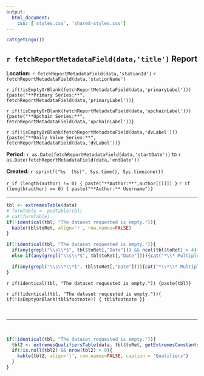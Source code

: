 ```yaml
---
output:
  html_document:
    css: ['styles.css', 'shared-styles.css']
---
```

<div class="header">
<div>
<div class="header-logo">
```r
cat(getLogo())
```
</div>
<div class="header-title">
## `r fetchReportMetadataField(data,'title')` Report
</div>
</div>
<div class="header-labels">
<div class="header-col-left">
**Location:**  `r fetchReportMetadataField(data,'stationId')` `r fetchReportMetadataField(data,'stationName')`

`r if(!isEmptyOrBlank(fetchReportMetadataField(data,'primaryLabel'))) {paste("**Primary Series:**", fetchReportMetadataField(data,'primaryLabel'))}`

`r if(!isEmptyOrBlank(fetchReportMetadataField(data,'upchainLabel'))) {paste("**Upchain Series:**", fetchReportMetadataField(data,'upchainLabel'))}`

`r if(!isEmptyOrBlank(fetchReportMetadataField(data,'dvLabel'))) {paste("**Daily Value Series:**", fetchReportMetadataField(data,'dvLabel'))}`
</div>
<div class="header-col-right">
**Period:**  `r as.Date(fetchReportMetadataField(data,'startDate'))` to `r as.Date(fetchReportMetadataField(data,'endDate'))`

**Created:**  `r sprintf("%s  (%s)", Sys.time(), Sys.timezone())`

`r if (length(author) != 0) { paste("**Author:**",author[[1]]) }`
`r if (length(author) == 0) { paste("**Author:** Username")}`
</div>
</div>
</div>

***
   
```r
tbl <- extremesTable(data)
# formTable <- padTable(tbl)
# cat(formTable)
if(!identical(tbl, "The dataset requested is empty.")){
  kable(tbl$toRet, align='r', row.names=FALSE)
}
```

```r
if(!identical(tbl, "The dataset requested is empty.")){
  if(any(grepl("\\s\\*$", tbl$toRet[,"Date"])) && ncol(tbl$toRet) > 4){cat("*\\* Multiple occurrences of the same extreme on this date. First occurrence listed.*", "\n", seperator="\n")}
  else if(any(grepl("\\s\\*$", tbl$toRet[,"Date"]))){cat("*\\* Multiple occurrences of the same extreme in selected dataset. First occurrence listed.*", "\n", seperator="\n")}

  if(any(grepl("\\s\\*\\*$", tbl$toRet[,"Date"]))){cat("*\\*\\* Multiple occurrences of the same extreme in selected dataset. First occurrence listed.*", "\n", seperator="\n")}
}
```

`r if(identical(tbl, "The dataset requested is empty.")) {paste(tbl)}`

`r if(!identical(tbl, "The dataset requested is empty.")){ if(!isEmptyOrBlank(tbl$footnote)) { tbl$footnote }}`

&nbsp;

***

&nbsp;
```r
if(!identical(tbl, "The dataset requested is empty.")){
  tbl2 <- extremesQualifiersTable(data, tbl$toRet, getExtremesConstants()$PRIMARY_HEADER_PREFIX, getExtremesConstants()$UPCHAIN_HEADER_PREFIX)
  if(!is.null(tbl2) && nrow(tbl2) > 0){
    kable(tbl2, align='l', row.names=FALSE, caption = "Qualifiers")
  }
}
```

